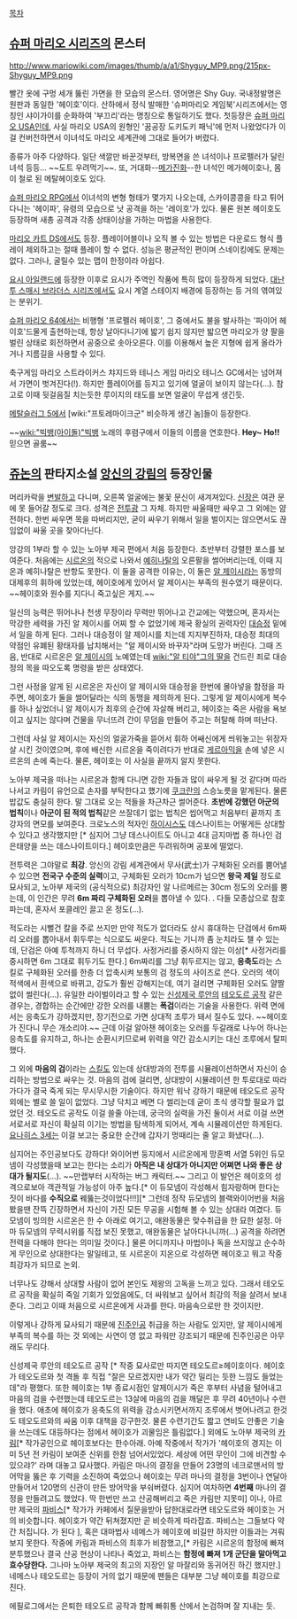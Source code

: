 [[목차]]
== [[슈퍼 마리오 시리즈]]의 몬스터 ==
http://www.mariowiki.com/images/thumb/a/a1/Shyguy_MP9.png/215px-Shyguy_MP9.png

빨간 옷에 구멍 세개 뚫린 가면을 한 모습의 몬스터. 영어명은 Shy Guy. 국내정발명은 원판과 동일한 '헤이호'이다. 산하에서 정식 발매한 '슈퍼마리오 게임북'시리즈에서는 영칭인 샤이가이를 순화하여 '부끄리'라는 명칭으로 통일하기도 했다.
첫등장은 [[슈퍼 마리오 USA]]인데, 사실 마리오 USA의 원형인 '꿈공장 도키도키 패닉'에 먼저 나왔었다가 이걸 컨버전하면서 이녀석도 마리오 세계관에 그대로 들어가 버렸다. 

종류가 아주 다양하다. 일단 색깔만 바꾼것부터, 방복면을 쓴 녀석이나 프로펠러가 달린 녀석 등등... ~~도트 우려먹기~~. 또, 거대화--[[메가진화]]--한 녀석인 메가헤이호나, 몸이 철로 된 메탈헤이호도 있다.

[[슈퍼 마리오 RPG]]에서 이녀석의 변형 형태가 몇가지 나오는데, 스카이콩콩을 타고 튀어다니는 '헤이파', 유령의 모습으로 낫 공격을 하는 '레이호'가 있다. 물론 원본 헤이호도 등장하며 새총 공격과 각종 상태이상을 가하는 마법을 사용한다.

[[마리오 카트 DS]]에서도 등장. 플레이어블이나 오직 볼 수 있는 방법은 다운로드 형식 플레이 제외하고는 절때 플레이 할 수 없다. 성능은 평균적인 편이며 스네이킹에도 문제는 없다. 그러나, 굴릴수 있는 맵이 한정이라 아쉽다.

[[요시 아일랜드]]에 등장한 이후로 요시가 주역인 작품에 특히 많이 등장하게 되었다. [[대난투 스매시 브라더스 시리즈]]에서도 요시 계열 스테이지 배경에 등장하는 등 거의 엮여있는 분위기.

[[슈퍼 마리오 64]]에서는 비행형 '프로펠러 헤이호', 그 중에서도 불을 발사하는 '파이어 헤이호'드물게 출현하는데, 항상 날아다니기에 밟기 쉽지 않지만 밟으면 마리오가 양 팔을 벌린 상태로 회전하면서 공중으로 솟아오른다. 이를 이용해서 높은 지형에 쉽게 올라가거나 지름길을 사용할 수 있다. 

축구게임 마리오 스트라이커스 챠지드와 테니스 게임 마리오 테니스 GC에서는 넘어져서 가면이 벗겨진다(!). 하지만 플레이어를 등지고 있기에 얼굴이 보이지 않는다(...). 참고로 이때 뒷걸음질 치는듯한 루이지의 태도를 보면 얼굴이 무섭게 생긴듯.

 

[[메탈슬러그 5]]에서 [wiki:"프토레마이크군" 비슷하게 생긴 놈]들이 등장한다.

~~[[wiki:"빅뱅(아이돌)"빅뱅]] 노래의 후렴구에서 이들의 이름을 연호한다. '''Hey~ Ho!!''' 믿으면 골룸~~

== [[쥬논]]의 판타지소설 [[앙신의 강림]]의 등장인물 ==
머리카락을 [[변발]]하고 다니며, 오른쪽 얼굴에는 불꽃 문신이 새겨져있다. [[신장]]은 여관 문에 못 들어갈 정도로 크다. 성격은 [[전투광]] 그 자체. 하지만 싸울때만 싸우고 그 외에는 얌전하다. 한번 싸우면 목을 따버리지만, 굳이 싸우기 위해서 일을 벌이지는 않으면서도 끊임없이 싸울 곳을 찾아다닌다.

앙강의 1부라 할 수 있는 노아부 제국 편에서 처음 등장한다. 초반부터 강렬한 포스를 보여준다. 처음에는 [[시르온]]의 적으로 나와서 [[예히나탈]]의 오른팔을 썰어버리는데, 이때 지온과 예히나탈은 반항도 못한다. 이 둘을 공격한 이유는, 이 둘은 [[알 제이시]]라는 동방의 대제후의 휘하에 있었는데, 헤이호에게 있어서 알 제이시는 부족의 원수였기 때문이다. ~~헤이호와 원수를 지다니 죽고싶은 게지.~~

일신의 능력은 뛰어나나 천생 무장이라 무력만 뛰어나고 간교에는 약했으며, 혼자서는 막강한 세력을 가진 알 제이시를 어찌 할 수 없었기에 제국 황실의 권력자인 [[대승정]] 밑에서 일을 하게 된다. 그러나 대승정이 알 제이시를 치는데 지지부진하자, 대승정 최대의 약점인 유폐된 황태자를 납치해서는 "알 제이시와 바꾸자"라며 도망가 버린다. 그때 즈음, 반대로 시르온은 [[알 제이시]]의 노예였는데 [[wiki:"알 티야"그의 딸]]을 건드린 죄로 대승정의 목을 따오도록 명령을 받은 상태였다.

그런 사정을 알게 된 시르온은 자신이 알 제이시와 대승정을 한번에 몰아넣을 함정을 파주면, 헤이호가 둘을 썰어달라는 식의 동맹을 제의하게 된다. 그렇게 알 제이시에게 복수를 하나 싶었더니 알 제이시가 최후의 순간에 자살해 버리고, 헤이호는 죽은 사람을 욕보이고 싶지는 않다며 건물을 무너뜨려 간이 무덤을 만들어 주고는 허탈해 하며 떠난다.

그런데 사실 알 제이시는 자신의 얼굴가죽을 뜯어서 휘하 어쌔신에게 씌워놓고는 위장자살 시킨 것이였으며, 후에 배신한 시르온을 죽이려다가 반대로 [[게르아믹]]을 손에 넣은 시르온의 손에 죽는다. 물론, 헤이호는 이 사실을 끝까지 알지 못한다.

노아부 제국을 떠나는 시르온과 함께 다니면 강한 자들과 많이 싸우게 될 것 같다며 따라나서고 카림이 유언으로 손자를 부탁한다고 했기에 [[쿠크란]]의 스승노릇을 맡게된다. 물론 밥값도 충실히 한다. 말 그대로 오는 적들을 차근차근 썰어준다. '''초반에 강했던 아군의 법칙'''이나 '''아군이 된 적의 법칙'''같은 쓰잘데기 없는 법칙은 씹어먹고 처음부터 끝까지 초강자의 면모를 보여준다. 크로노스의 적자인 [[하이시스]]도 데스나이트는 어떻게든 상대할 수 있다고 생각했지만 [* 심지어 그냥 데스나이트도 아니고 4대 금지마법 중 하나인 검은태양을 쓰는 데스나이트이다.] 헤이호만큼은 두려워하며 공포에 떨었다.

전투력은 그야말로 '''최강'''. 앙신의 강림 세계관에서 무사(武士)가 구체화된 오러를 뿜어낼 수 있으면 '''전국구 수준의 실력'''이고, 구체화된 오러가 10cm가 넘으면 '''왕국 제일''' 정도로 묘사되고, 노아부 제국의 (공식적으로) 최강자인 알 나르메르는 30cm 정도의 오러를 뿜는데, 이 인간은 무려 '''6m 짜리 구체화된 오러'''을 뽑아낼 수 있다. . 다들 모종삽으로 참호 파는데, 혼자서 포클레인 끌고 온 정도(…).

적도라는 시뻘건 칼을 주로 쓰지만 만약 적도가 없더라도 상시 휴대하는 단검에서 6m짜리 오러를 뽑아내서 휘두루는 식으로도 싸운다. 적도는 기니까 좀 눈치라도 챌 수 있는데, 단검은 아예 투척까지 하니 더 무섭다. 사정거리를 중시하지 않는 이상[* 사정거리를 중시하면 6m 그대로 휘두기도 한다.] 6m짜리를 그냥 휘두르지는 않고, '''응축도'''라는 스킬로 구체화된 오러를 한층 더 압축시켜 보통의 검 정도의 사이즈로 쓴다. 오러의 색이 적색에서 흰색으로 바뀌고, 강도가 훨씬 강해지는데, 여기 걸리면 구체화된 오러도 얄짤없이 썰린다(…). 유일한 라이벌이라고 할 수 있는 [[신성제국 루안]]의 [[테오도르 공작]] 같은 경우는, 경합하는 순간에만 강한 오러를 내뿜는 '''폭검'''이라는 기술을 사용한다. 위력 면에서는 응축도가 강하겠지만, 장기전으로 가면 상대적 조루가 돼서 질수도 있다. ~~헤이호가 진다니 무슨 개소리야.~~ 근데 이걸 알아챈 헤이호는 오러를 두갈래로 나누어 하나는 응측도를 유지하고, 하나는 순환시키므로써 위력을 약간 감소시키는 대신 조루에서 탈피했다.

그 외에 '''마음의 검'''이라는 [[스킬]]도 있는데 상대방과의 전투를 시뮬레이션하면서 자신이 승리하는 방법으로 싸우는 것. 마음의 검에 걸리면, 상대방이 시뮬레이션 한 투로대로 따라가다가 결국 죽게 되는 무시무시한 기술이다. 하지만 워낙 강하기 때문에 테오도르 공작 외에는 별로 쓸 일이 없었다. 그냥 닥치고 베면 다 썰리는데 굳이 초식 생각할 필요가 없었던 것. 테오도르 공작도 이걸 쓸줄 아는데, 궁극의 실력을 가진 둘이서 서로 이걸 쓰면 서로서로 자신이 확실히 이기는 방법을 탐색하게 되어서, 계속 시뮬레이션만 하게된다. [[요나히스 3세]]는 이걸 보고는 중요한 순간에 갑자기 멍때리는 줄 알고 화냈다(…).

심지어는 주인공보다도 강하다! 와이어번 둥지에서 시르온에게 망혼벽 서열 5위인 듀모넴이 각성했을때 보고는 한다는 소리가 '''아직은 내 상대가 아니지만 어쩌면 나와 좋은 상대가 될지도'''(…). ~~만랩부터 시작하는 버그 캐릭터.~~ 그리고 이 발언은 헤이호의 성격으로보아 객관적일 가능성이 아주 높다.[* 이 듀모넴이 각성해서 힘자랑하며 한다는 짓이 바다를 '''수직으로''' 꿰뚫는것이었다!!!][* 그런데 정작 듀모넴의 블랙와이어번을 처음 봤을땐 잔뜩 긴장하면서 자신이 가진 모든 무공을 시험해 볼 수 있는 상대라 여겼다. 듀모넴이 빙의한 시르온은 한 수 아래로 여기고, 애완동물은 맞수취급을 한 묘한 설정. 아마 듀모넴의 무력시위를 직접 보진 못했고, 애완동물은 날아다니니까(...) 공격을 하려면 전력을 다해야 한다는 의미일 것이다.] 물론 어디까지나 마법이나 독을 쓰지않고 순수하게 무인으로 상대한다는 말일테고, 또 시르온이 지온으로 각성하면 헤이호고 뭐고 작중 최강자가 되므로 논외.

너무나도 강해서 상대할 사람이 없어 본인도 제왕의 고독을 느끼고 있다. 그래서 테오도르 공작을 확실히 죽일 기회가 있었음에도, 더 싸워보고 싶어서 최강의 적을 살려서 보내준다. 그리고 이때 처음으로 시르온에게 사과를 한다. 마음속으로만 한 것이지만.

이렇게나 강하게 묘사되기 때문에 [[진주인공]] 취급을 하는 사람도 있지만, 알 제이시에게 부족의 복수를 하는 것 외에는 사연이 영 없고 파워만 강조되기 때문에 진주인공은 아무래도 무리다.

신성제국 루안의 테오도르 공작 [* 작중 묘사로만 따지면 테오도르≥헤이호이다. 헤이호가 테오도르와 첫 격돌 후 직접 "잘은 모르겠지만 내가 약간 밀리는 듯한 느낌도 들었는데"라 평했다. 또한 헤이호는 1부 종료시점인 알제이시가 죽은 후부터 사념을 털어내고 마음의 검을 수련했는데 테오도르는 13살에 마음의 검을 깨달은 후 무려 40년이나 수련을 했다. 애초에 헤이호가 응축도의 위력을 감소시키면서까지 조루에서 벗어나려고 한것도 테오도르와의 싸움 이후 대책을 강구한것. 물론 수련기간도 짧고 연비도 안좋은 기술을 쓰는데도 대등하다는 점에서 헤이호가 괴물임은 틀림없다.] 외에도 노아부 제국의 [[카림]][* 작가공인으로 헤이호보다는 한수아래. 아예 작중에서 작가가 '헤이호의 경지는 이미 5년 전 카림이 보여준 신위를 한참 넘어서있었다. 세상에 어떤 무인이 그에 비견할 수 있으랴?' 라며 대놓고 묘사했다. 카림은 마나의 결정을 만들어 23명의 네크로맨서의 방어막을 뚫은 후 기력을 소진하여 죽었으나 헤이호는 무려 마나의 결정을 3번이나 연달아 만들어서 120명의 신관이 만든 방어막을 부숴버렸다. 심지어 여차하면 '''4번째''' 마나의 결정을 만들려고도 했었다. 딱 한번만 쓰고 산공해버리고 죽은 카림만 지못미] 이나, 아르만 제국의 [[파비스]][* 작가가 카페에서 질문을받아 답한대로라면 테오도르와 헤이호는 거의 비슷합니다. 헤이호가 약간 뒤쳐졌지만 곧 비슷하게 따라잡죠. 파비스는 그들보다 약간 처집니다. 가 된다 ], 혹은 대마법사 네메스가 헤이호에 비길만 하지만 이들과는 겨뤄보지 못한다. 작중에 카림과 파비스의 최후가 비참했고,[* 카림은 시르온의 함정에 빠져 분투했으나 결국 산공 현상이 나타나 죽었고, 파비스는 '''함정에 빠져 1개 군단을 말아먹고 효수당한다.''' 그나마 노아부 제국의 최고의 지장인 알 마잘리와 동귀어진 하긴 했지만.] 네메스나 테오도르는 등장이 거의 없기 때문에 팬들은 대부분 그냥 헤이호를 최강으로 친다.

에필로그에서는 은퇴한 테오도르 공작과 함께 빠휘통 산에서 논검하며 잘 지내는 듯.

